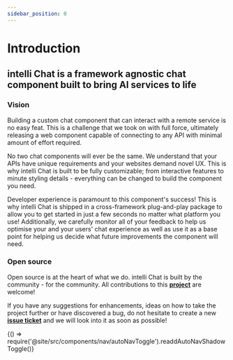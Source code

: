 ```yaml
---
sidebar_position: 0
---
```


# Introduction

<h2 id="#heading-id">intelli Chat is a framework agnostic chat component built to bring AI services to life</h2>

### Vision

Building a custom chat component that can interact with a remote service is no easy feat. This is a challenge that we took on with full force,
ultimately releasing a web component capable of connecting to any API with minimal amount of effort required.

No two chat components will ever be the same. We understand that your APIs have unique requirements and your websites demand novel UX.
This is why intelli Chat is built to be fully customizable; from interactive features to minute styling details - everything can be changed to build
the component you need.

Developer experience is paramount to this component's success! This is why intelli Chat is shipped in a cross-framework plug-and-play package to allow you
to get started in just a few seconds no matter what platform you use! Additionally, we carefully monitor all of your feedback to help us optimise
your and your users' chat experience as well as use it as a base point for helping us decide what future improvements the component will need.

### Open source

Open source is at the heart of what we do. intelli Chat is built by the community - for the community. All contributions to this [**project**](https://github.com/OvidijusParsiunas/intelli-chat) are welcome!

If you have any suggestions for enhancements, ideas on how to take the project further or have discovered a bug, do not hesitate to create a new [**issue ticket**](https://github.com/OvidijusParsiunas/intelli-chat/issues/new) and we will look into it as soon as possible!


<BrowserOnly>{() => require('@site/src/components/nav/autoNavToggle').readdAutoNavShadowToggle()}</BrowserOnly>
